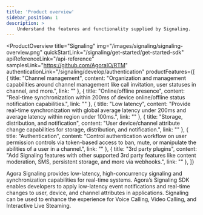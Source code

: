 ```yaml
---
title: 'Product overview'
sidebar_position: 1
description: >
    Understand the features and functionality supplied by Signaling.
---
```



<ProductOverview
  title="Signaling"
  img="/images/signaling/signaling-overview.png"
  quickStartLink="/signaling/get-started/get-started-sdk"
  apiReferenceLink="/api-reference"
  samplesLink="https://github.com/AgoraIO/RTM"
  authenticationLink="/signaling/develop/authentication"
  productFeatures={[
    {
      title: "Channel management",
      content: "Organization and management capabilities around channel management like call invitation, user statuses in channel, and more.",
      link: ""
    },
    {
      title: "Online/offline presence",
      content: "Real-time synchronization within 200ms of device online/offline status notification capabilities.",
      link: ""
    },
    {
      title: "Low latency",
      content: "Provide real-time synchronization with global average latency under 200ms and average latency within region under 100ms.",
      link: ""
    },
    {
      title: "Storage, distribution, and notification",
      content: "User device/channel attribute change capabilities for storage, distribution, and notification.",
      link: ""
    },
    {
      title: "Authentication",
      content: "Control authentication workflow on user permission controls via token-based access to ban, mute, or manipulate the abilities of a user in a channel.",
      link: ""
    },
    {
      title: "3rd party plugins",
      content: "Add Signaling features with other supported 3rd party features like content moderation, SMS, persistent storage, and more via webhooks.",
      link: ""
    },
  ]}

>

Agora Signaling provides low-latency, high-concurrency signaling and synchronization capabilities for real-time systems. Agora’s Signaling SDK enables developers to apply low-latency event notifications and real-time changes to user, device, and channel attributes in applications. Signaling can be used to enhance the experience for Voice Calling, Video Calling, and Interactive Live Steaming.



</ProductOverview>